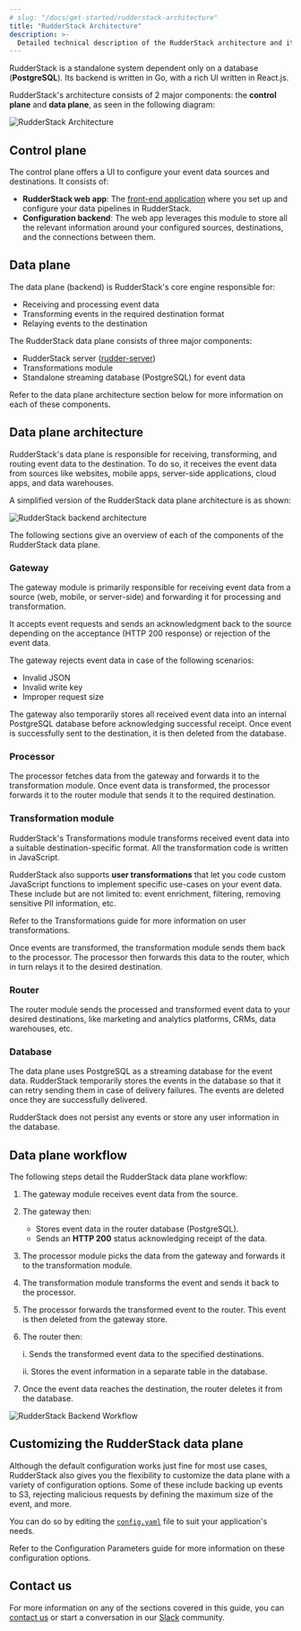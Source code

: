 ```yaml
---
# slug: "/docs/get-started/rudderstack-architecture"
title: "RudderStack Architecture"
description: >-
  Detailed technical description of the RudderStack architecture and its major components - the control plane and data plane.
---
```


RudderStack is a standalone system dependent only on a database (**PostgreSQL**). Its backend is written in Go, with a rich UI written in React.js.

RudderStack's architecture consists of 2 major components: the **control plane** and **data plane**, as seen in the following diagram:

<img src="../assets/get-started/rudderstack-architecture.png" alt="RudderStack Architecture" />

## Control plane

The control plane offers a UI to configure your event data sources and destinations. It consists of:

- **RudderStack web app**: The [front-end application](https://app.rudderstack.com) where you set up and configure your data pipelines in RudderStack. 
- **Configuration backend**: The web app leverages this module to store all the relevant information around your configured sources, destinations, and the connections between them.

## Data plane

The data plane (backend) is RudderStack's core engine responsible for:

- Receiving and processing event data
- Transforming events in the required destination format
- Relaying events to the destination

The RudderStack data plane consists of three major components:

- RudderStack server ([rudder-server](https://github.com/rudderlabs/rudder-server))
- Transformations module
- Standalone streaming database (PostgreSQL) for event data

<div class="infoBlock">

Refer to the <Link to="#data-plane-architecture">data plane architecture</Link> section below for more information on each of these components.
</div>

## Data plane architecture

RudderStack's data plane is responsible for receiving, transforming, and routing event data to the destination. To do so, it receives the event data from sources like websites, mobile apps, server-side applications, cloud apps, and data warehouses.

A simplified version of the RudderStack data plane architecture is as shown:

<img src="../assets/get-started/rudderstack-backend-architecture.png" alt="RudderStack backend architecture" />

The following sections give an overview of each of the components of the RudderStack data plane.

### Gateway

The gateway module is primarily responsible for receiving event data from a source (web, mobile, or server-side) and forwarding it for processing and transformation. 

It accepts event requests and sends an acknowledgment back to the source depending on the acceptance (HTTP 200 response) or rejection of the event data.

<div class="infoBlock">

The gateway rejects event data in case of the following scenarios:
<ul>
<li>Invalid JSON</li>
<li>Invalid write key</li>
<li>Improper request size</li>
</ul>
</div>

The gateway also temporarily stores all received event data into an internal PostgreSQL database before acknowledging successful receipt. Once event is successfully sent to the destination, it is then deleted from the database.

### Processor

The processor fetches data from the gateway and forwards it to the transformation module. Once event data is transformed, the processor forwards it to the router module that sends it to the required destination.
 
### Transformation module

RudderStack's Transformations module transforms received event data into a suitable destination-specific format. All the transformation code is written in JavaScript.

RudderStack also supports **user transformations** that let you code custom JavaScript functions to implement specific use-cases on your event data. These include but are not limited to: event enrichment, filtering, removing sensitive PII information, etc.

<div class="successBlock">

Refer to the <Link to="/transformations">Transformations</Link> guide for more information on user transformations.
</div>

Once events are transformed, the transformation module sends them back to the processor. The processor then forwards this data to the router, which in turn relays it to the desired destination.

### Router

The router module sends the processed and transformed event data to your desired destinations, like marketing and analytics platforms, CRMs, data warehouses, etc.

### Database

The data plane uses PostgreSQL as a streaming database for the event data. RudderStack temporarily stores the events in the database so that it can retry sending them in case of delivery failures. The events are deleted once they are successfully delivered.

<div class="infoBlock">
  
RudderStack does not persist any events or store any user information in the database.
</div>

## Data plane workflow

The following steps detail the RudderStack data plane workflow:

1. The gateway module receives event data from the source.
2. The gateway then:
    - Stores event data in the router database (PostgreSQL).
    - Sends an **HTTP 200** status acknowledging receipt of the data.
3. The processor module picks the data from the gateway and forwards it to the transformation module.
4. The transformation module transforms the event and sends it back to the processor.
5. The processor forwards the transformed event to the router. This event is then deleted from the gateway store.
6. The router then:

   i. Sends the transformed event data to the specified destinations.

   ii. Stores the event information in a separate table in the database.

7. Once the event data reaches the destination, the router deletes it from the database.

<img src="../assets/get-started/rudderstack-backend-workflow.png" alt="RudderStack Backend Workflow" />

## Customizing the RudderStack data plane

Although the default configuration works just fine for most use cases, RudderStack also gives you the flexibility to customize the data plane with a variety of configuration options. Some of these include backing up events to S3, rejecting malicious requests by defining the maximum size of the event, and more.

You can do so by editing the [`config.yaml`](https://github.com/rudderlabs/rudder-server/blob/master/config/config.yaml) file to suit your application's needs.

<div class="infoBlock">

Refer to the <Link to="/user-guides/administrators-guide/config-parameters">Configuration Parameters</Link> guide for more information on these configuration options.
</div>

## Contact us

For more information on any of the sections covered in this guide, you can [contact us](mailto:%20docs@rudderstack.com) or start a conversation in our [Slack](https://rudderstack.com/join-rudderstack-slack-community) community.
